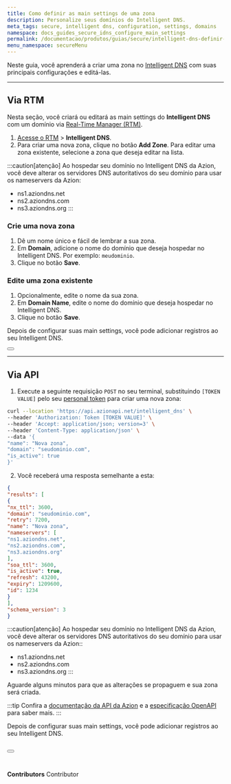 ```yaml
---
title: Como definir as main settings de uma zona
description: Personalize seus domínios do Intelligent DNS.
meta_tags: secure, intelligent dns, configuration, settings, domains
namespace: docs_guides_secure_idns_configure_main_settings
permalink: /documentacao/produtos/guias/secure/intelligent-dns-definir-main-settings/
menu_namespace: secureMenu
---
```



Neste guia, você aprenderá a criar uma zona no [Intelligent DNS](/pt-br/documentacao/produtos/intelligent-dns/) com suas principais configurações e editá-las.

---

## Via RTM

Nesta seção, você criará ou editará as main settings do **Intelligent DNS** com um domínio via [Real-Time Manager (RTM)](https://manager.azion.com).

1. [Acesse o RTM](/pt-br/documentacao/produtos/guias/como-acessar-o-rtm/) > **Intelligent DNS**.
2. Para criar uma nova zona, clique no botão **Add Zone**. Para editar uma zona existente, selecione a zona que deseja editar na lista.

:::caution[atenção]
Ao hospedar seu domínio no Intelligent DNS da Azion, você deve alterar os servidores DNS autoritativos do seu domínio para usar os nameservers da Azion:

- ns1.aziondns.net
- ns2.aziondns.com
- ns3.aziondns.org
:::

### Crie uma nova zona

1. Dê um nome único e fácil de lembrar a sua zona.
2. Em **Domain**, adicione o nome do domínio que deseja hospedar no Intelligent DNS. Por exemplo: `meudominio`.
3. Clique no botão **Save**.

### Edite uma zona existente

1. Opcionalmente, edite o nome da sua zona.
2. Em **Domain Name**, edite o nome do domínio que deseja hospedar no Intelligent DNS.
3. Clique no botão **Save**.

Depois de configurar suas main settings, você pode adicionar registros ao seu Intelligent DNS.

<Button href="/pt-br/documentacao/produtos/guias/secure/adicionar-registros/" text="ir para o guia de adicionar registros" variant="secondary"></Button>

---

## Via API

1. Execute a seguinte requisição `POST` no seu terminal, substituindo `[TOKEN VALUE]` pelo seu [personal token](/pt-br/documentacao/produtos/guias/personal-tokens/) para criar uma nova zona:

```bash
curl --location 'https://api.azionapi.net/intelligent_dns' \
--header 'Authorization: Token [TOKEN VALUE]' \
--header 'Accept: application/json; version=3' \
--header 'Content-Type: application/json' \
--data '{
"name": "Nova zona",
"domain": "seudominio.com",
"is_active": true
}'
```

2. Você receberá uma resposta semelhante a esta:

```json 
{
"results": [
{
"nx_ttl": 3600,
"domain": "seudominio.com",
"retry": 7200,
"name": "Nova zona",
"nameservers": [
"ns1.aziondns.net",
"ns2.aziondns.com",
"ns3.aziondns.org"
],
"soa_ttl": 3600,
"is_active": true,
"refresh": 43200,
"expiry": 1209600,
"id": 1234
}
],
"schema_version": 3
}
```

:::caution[atenção]
Ao hospedar seu domínio no Intelligent DNS da Azion, você deve alterar os servidores DNS autoritativos do seu domínio para usar os nameservers da Azion::

- ns1.aziondns.net
- ns2.aziondns.com
- ns3.aziondns.org
:::

Aguarde alguns minutos para que as alterações se propaguem e sua zona será criada.

:::tip
Confira a [documentação da API da Azion](https://api.azion.com/) e a [especificação OpenAPI](https://github.com/aziontech/azionapi-openapi/) para saber mais.
::: 

Depois de configurar suas main settings, você pode adicionar registros ao seu Intelligent DNS.

<Button href="/pt-br/documentacao/produtos/guias/secure/adicionar-registros/" text="ir para o guia de adicionar registros" variant="secondary"></Button>
<br /><br />
---

**Contributors** <ContributorList>Contributor</ContributorList>
